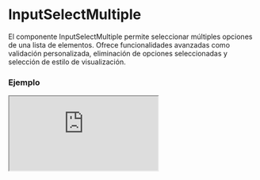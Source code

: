 
# InputSelectMultiple

El componente InputSelectMultiple permite seleccionar múltiples opciones de una lista de elementos. Ofrece funcionalidades avanzadas como validación personalizada, eliminación de opciones seleccionadas y selección de estilo de visualización.

### Ejemplo

<Iframe
  minHeightIframe="30dvh"
  src="https://fenextjs-component-storybook.vercel.app/iframe.html?args=&id=input-inputselectmultiple--index&viewMode=story"
/>

### Importacion

Para importar el componente InputSelectMultiple, se puede hacer desde fenextjs

```tsx copy
import { InputSelectMultiple } from "fenextjs";
```

### Parametros

| Parametro                   | Tipo                                                                 | Requerido | Default     | Descripcion                                                                                           |
| --------------------------- | -------------------------------------------------------------------- | --------- | ----------- | ----------------------------------------------------------------------------------------------------- |
| classNameSelectMultiple     | string                                                               | no        | ""          | Clase CSS personalizada para el componente `select-multiple`.                                         |
| classNameSelectMultipleList | string                                                               | no        | ""          | Clase CSS personalizada para la lista de opciones.                                                    |
| defaultValue                | InputSelectItemOptionBaseProps\<T\>[]                                | no        | []          | Opciones predeterminadas seleccionadas al iniciar el componente.                                      |
| value                       | InputSelectItemOptionBaseProps\<T\>[]                                | no        |             | Opciones seleccionadas actualmente.                                                                   |
| onChange                    | (v?: InputSelectItemOptionBaseProps\<T\>[]) =\> void                 | no        |             | Función que se ejecuta cuando el valor seleccionado cambia.                                           |
| onChangeData                | (v?: T[]) =\> void                                                   | no        |             | Función que se ejecuta cuando los datos seleccionados cambian.                                        |
| onChangeValidate            | (e: InputSelectItemOptionBaseProps\<T\>[]) =\> Promise\<any\> \| any | no        |             | Función de validación personalizada que se ejecuta cuando el valor cambia.                            |
| iconDelete                  | ReactNode                                                            | no        | \<Trash /\> | Icono personalizado para eliminar una opción seleccionada.                                            |
| typeSelectMultipleStyle     | 'normal' \| 'checkbox'                                               | no        | 'normal'    | Define el estilo del select múltiple. Puede ser `normal` o con casillas de verificación (`checkbox`). |
| CustomOptionsSelected       | typeof InputSelectOption\<T\>                                        | no        |             | Componente personalizado para renderizar las opciones seleccionadas.                                  |
| validatorData               | FenextjsValidatorClass\<T[]\>                                        | no        |             | Instancia de `FenextjsValidatorClass` para validar los datos seleccionados.                           |

### Storybook

Para ver el storybook del componente lo puede hacer con este [link](https://fenextjs-component-storybook.vercel.app/?path=/story/input-inputselectmultiple--index)

### Usos

- Uso básico de InputSelectMultiple

```tsx copy
<InputSelectMultiple
  defaultValue={[
    { label: "Option 1", value: 1 },
    { label: "Option 2", value: 2 },
  ]}
  onChange={(selected) => console.log(selected)}
/>
```

- InputSelectMultiple con validación personalizada

```tsx copy
<InputSelectMultiple
  onChangeValidate={async (selected) => {
    if (selected.length > 5) {
      throw new Error("No puedes seleccionar más de 5 opciones.");
    }
  }}
  onChangeData={(data) => console.log("Datos seleccionados:", data)}
/>
```
